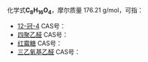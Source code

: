 {{DISPLAYTITLE:C<sub>8</sub>H<sub>16</sub>O<sub>4</sub>}}{{MolFormDisambigNav|C=8|H=16|O=4}}
化学式'''C<sub>8</sub>H<sub>16</sub>O<sub>4</sub>'''，摩尔质量 176.21 g/mol，可指：

*[[12-冠-4|12-冠-4]] CAS号：{{CAS|294-93-9}}
*[[四聚乙醛|四聚乙醛]] CAS号：{{CAS|108-62-3}}
*[[红霉糖|红霉糖]] CAS号：{{CAS|470-12-2}}
*[[三乙氧基乙醛|三乙氧基乙醛]] CAS号：{{CAS|106672-73-5}}

{{Isomerdab}}